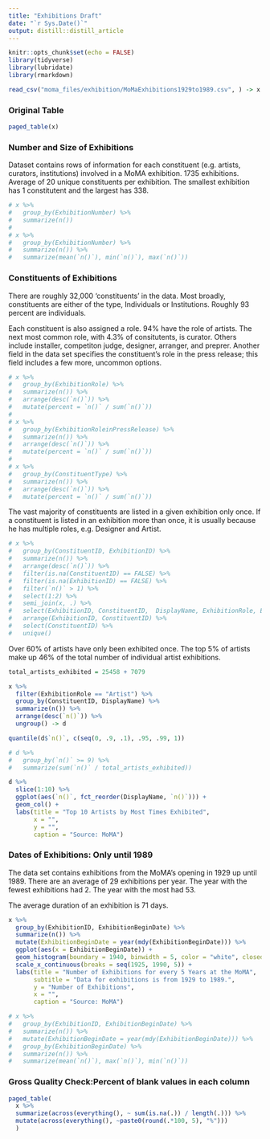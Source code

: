 ```yaml
---
title: "Exhibitions Draft"
date: "`r Sys.Date()`"
output: distill::distill_article
---
```


```r
knitr::opts_chunk$set(echo = FALSE)
library(tidyverse)
library(lubridate)
library(rmarkdown)
```

```r
read_csv("moma_files/exhibition/MoMaExhibitions1929to1989.csv", ) -> x 
```

### Original Table
```r
paged_table(x)
```

### Number and Size of Exhibitions

Dataset contains rows of information for each constituent (e.g. artists, curators, institutions) involved in a MoMA exhibition.
1735 exhibitions. 
Average of 20 unique constituents per exhibition. The smallest exhibition has 1 constitutent and the largest has 338. 

```r
# x %>% 
#   group_by(ExhibitionNumber) %>% 
#   summarize(n())
# 
# x %>% 
#   group_by(ExhibitionNumber) %>% 
#   summarize(n()) %>% 
#   summarize(mean(`n()`), min(`n()`), max(`n()`))
```

### Constituents of Exhibitions

There are roughly 32,000 'constituents' in the data. Most broadly, constituents are either 
of the type, Individuals or Institutions. Roughly 93 percent are individuals. 

Each constituent is also assigned a role. 94% have the role of artists. 
The next most common role, with 4.3% of consitutents, is curator. Others include 
installer, competiton judge, designer, arranger, and preprer. Another field in the 
data set specifies the constituent's role in the press release; this field 
includes a few more, uncommon options.  

```r
# x %>% 
#   group_by(ExhibitionRole) %>% 
#   summarize(n()) %>% 
#   arrange(desc(`n()`)) %>% 
#   mutate(percent = `n()` / sum(`n()`))
# 
# x %>% 
#   group_by(ExhibitionRoleinPressRelease) %>% 
#   summarize(n()) %>% 
#   arrange(desc(`n()`)) %>% 
#   mutate(percent = `n()` / sum(`n()`))
# 
# x %>% 
#   group_by(ConstituentType) %>% 
#   summarize(n()) %>% 
#   arrange(desc(`n()`)) %>% 
#   mutate(percent = `n()` / sum(`n()`))
```

The vast majority of constituents are listed in a given exhibition only once. If a constituent
is listed in an exhibition more than once, it is usually because he has multiple 
roles, e.g. Designer and Artist. 

```r
# x %>% 
#   group_by(ConstituentID, ExhibitionID) %>% 
#   summarize(n()) %>% 
#   arrange(desc(`n()`)) %>% 
#   filter(is.na(ConstituentID) == FALSE) %>% 
#   filter(is.na(ExhibitionID) == FALSE) %>% 
#   filter(`n()` > 1) %>% 
#   select(1:2) %>% 
#   semi_join(x, .) %>% 
#   select(ExhibitionID, ConstituentID,  DisplayName, ExhibitionRole, ExhibitionRoleinPressRelease, ExhibitionTitle, ExhibitionBeginDate, ExhibitionEndDate, ConstituentType, ConstituentBeginDate, ConstituentEndDate) %>% 
#   arrange(ExhibitionID, ConstituentID) %>% 
#   select(ConstituentID) %>% 
#   unique()
```

Over 60% of artists have only been exhibited once.
The top 5% of artists make up 46% of the total number of individual artist exhibitions.

```r
total_artists_exhibited = 25458 + 7079

x %>% 
  filter(ExhibitionRole == "Artist") %>% 
  group_by(ConstituentID, DisplayName) %>% 
  summarize(n()) %>% 
  arrange(desc(`n()`)) %>% 
  ungroup() -> d

quantile(d$`n()`, c(seq(0, .9, .1), .95, .99, 1))

# d %>% 
#   group_by(`n()` >= 9) %>% 
#   summarize(sum(`n()` / total_artists_exhibited))
``` 

```r
d %>% 
  slice(1:10) %>% 
  ggplot(aes(`n()`, fct_reorder(DisplayName, `n()`))) +
  geom_col() +
  labs(title = "Top 10 Artists by Most Times Exhibited", 
       x = "", 
       y = "", 
       caption = "Source: MoMA")
```

### Dates of Exhibitions: Only until 1989

The data set contains exhibitions from the MoMA's opening in 1929 up until 1989. 
There are an average of 29 exhibitions per year. 
The year with the fewest exhibitions had 2. The year with the most had 53. 

The average duration of an exhibition is 71 days. 

```r
x %>% 
  group_by(ExhibitionID, ExhibitionBeginDate) %>% 
  summarize(n()) %>% 
  mutate(ExhibitionBeginDate = year(mdy(ExhibitionBeginDate))) %>% 
  ggplot(aes(x = ExhibitionBeginDate)) +
  geom_histogram(boundary = 1940, binwidth = 5, color = "white", closed = "right")  +
  scale_x_continuous(breaks = seq(1925, 1990, 5)) +
  labs(title = "Number of Exhibitions for every 5 Years at the MoMA", 
       subtitle = "Data for exhibitions is from 1929 to 1989.", 
       y = "Number of Exhibitions", 
       x = "",
       caption = "Source: MoMA")

# x %>% 
#   group_by(ExhibitionID, ExhibitionBeginDate) %>% 
#   summarize(n()) %>% 
#   mutate(ExhibitionBeginDate = year(mdy(ExhibitionBeginDate))) %>% 
#   group_by(ExhibitionBeginDate) %>% 
#   summarize(n()) %>% 
#   summarize(mean(`n()`), max(`n()`), min(`n()`))
```

### Gross Quality Check:Percent of blank values in each column
```r
paged_table(
  x %>% 
  summarize(across(everything(), ~ sum(is.na(.)) / length(.))) %>% 
  mutate(across(everything(), ~paste0(round(.*100, 5), "%")))
  )
```


